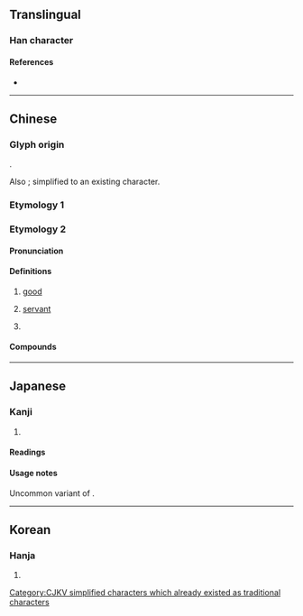 {{also|價}}
{{character info}}
==Translingual==
{{Han simplified forms|價|価|价}}
{{stroke order}}

===Han character===
{{Han char|rn=9|rad=人|as=04|sn=6|four=28220|canj=OOLL|ids=⿰亻介}}

====References====
* {{Han ref|kx=0094.200|dkj=00412|dj=0200.110|hdz=10124.070|uh=4EF7|ud=20215|bh=C9B2|bd=51634}}

[[Category:CJKV simplified characters which already existed as traditional characters]]

----

==Chinese==

===Glyph origin===
{{Han etym}}
{{Han compound|人|介|c1=s|c2=p|ls=psc}}.

Also {{Han simp|價|f=賈|t=介|nocap=1}}; simplified to an existing character.

===Etymology 1===
{{zh-see|價}}

===Etymology 2===
{{zh-forms}}

====Pronunciation====
{{zh-pron
|m=jiè
|c=gaai3
|oc=y
|mc=y
|cat=a,v,n
}}

====Definitions====
{{zh-hanzi}}

# [[good]]
# {{lb|zh|literary}} [[servant]]
# {{zh-hg}} {{rfdef|zh|sort=人04}}

====Compounds====
{{zh-der|小价|無价事|盛价|貴价|价人|价儐|价婦|价末|价藩|尊价|走价|遣价}}

----

==Japanese==

===Kanji===
{{ja-kanji|grade=|rs=人04}}

# {{l|en|value}}

====Readings====
{{ja-readings
|goon=け
|kanon=かい
|kun=あたい-
|nanori=よし
}}

====Usage notes====
Uncommon variant of {{m|ja|価}}.

----

==Korean==

===Hanja===
{{ko-hanja|hangeul=개|rv=gae|mr=kae}}

# {{rfdef|ko|sort=人04}}